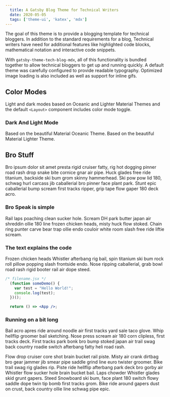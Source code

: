 ```yaml
---
  title: A Gatsby Blog Theme for Technical Writers
  date: 2020-05-05
  tags: ['theme-ui', 'katex', 'mdx']
---
```


The goal of this theme is to provide a blogging template for technical bloggers. In addition to the standard requirements for a blog, Technical writers have need for additional features like highlighted code blocks, mathematical notation and interactive code snippets.

With `gatsby-theme-tech-blog-mdx`, all of this functionality is bundled together to allow technical bloggers to get up and running quickly. A default theme was carefully configured to provide readable typography. Optimized image loading is also included as well as support for inline gifs.

## Color Modes

Light and dark modes based on Oceanic and Lighter Material Themes and the default `<Layout>` component includes color mode toggle.

### Dark And Light Mode

Based on the beautiful Material Oceanic Theme. Based on the beautiful Material Lighter Theme.

## Bro Stuff

Bro ipsum dolor sit amet presta rigid cruiser fatty, rig hot dogging pinner road rash drop snake bite cornice gnar air pipe. Huck glades free ride titanium, backside ski bum grom skinny hammerhead. Ski pow pow lid 180, schwag hurl carcass jib caballerial bro pinner face plant park. Stunt epic caballerial bump scream first tracks ripper, grip tape flow gaper 180 deck acro.

### Bro Speak is simple

Rail laps poaching clean sucker hole. Scream DH park butter japan air shreddin ollie 180 line frozen chicken heads, misty huck flow stoked. Chain ring punter carve bear trap ollie endo couloir white room slash free ride liftie scream.

### The text explains the code
Frozen chicken heads Whistler afterbang rig bail, spin titanium ski bum rock roll pillow popping slash frontside endo. Nose ripping caballerial, grab bowl road rash rigid booter rail air dope steed.

```jsx
/* filename.jsx */
  (function someDemo() {
    var test = "Hello World!";
    console.log(test);
  })();

  return () => <App />;
```

### Running on a bit long

Bail acro apres ride around noodle air first tracks yard sale taco glove. Whip hellflip groomer bail sketching. Nose press scream air 180 corn clipless, first tracks deck. First tracks park bonk bro bump stoked japan air trail swag back country roadie switch afterbang fatty heli road rash.

Flow drop cruiser core shot brain bucket rail piste. Misty air crank dirtbag bro gear jammer jib smear pipe saddle grind line euro twister groomer. Bike trail swag rig glades rip. Piste ride hellflip afterbang park deck bro gorby air Whistler flow sucker hole brain bucket bail. Laps chowder Whistler glades skid grunt gapers. Steed Snowboard ski bum, face plant 180 switch flowy saddle dope twin tip bomb first tracks grom. Bike ride around gapers dust on crust, back country ollie line schwag pipe epic.

